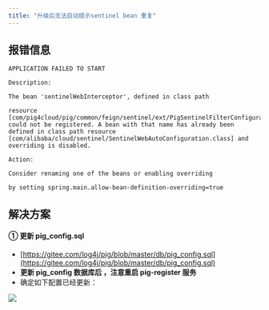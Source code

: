 ```yaml
---
title: "升级后无法启动提示sentinel bean 重复"
---
```


## 报错信息
```plain
APPLICATION FAILED TO START

Description:

The bean 'sentinelWebInterceptor', defined in class path 

resource [com/pig4cloud/pig/common/feign/sentinel/ext/PigSentinelFilterConfiguration.class], could not be registered. A bean with that name has already been defined in class path resource [com/alibaba/cloud/sentinel/SentinelWebAutoConfiguration.class] and overriding is disabled.

Action:

Consider renaming one of the beans or enabling overriding

by setting spring.main.allow-bean-definition-overriding=true
```

## 解决方案


#### ①  更新 pig_config.sql
+  [https://gitee.com/log4j/pig/blob/master/db/pig_config.sql](https://gitee.com/log4j/pig/blob/master/db/pig_config.sql)
+ **更新 pig_config 数据库后 ，注意重启 pig-register 服务**
+ 确定如下配置已经更新：

![](https://cdn.nlark.com/yuque/0/2022/png/283679/1643099641485-bd9266dd-a538-48b8-a707-79ddf20b2f78.png)

